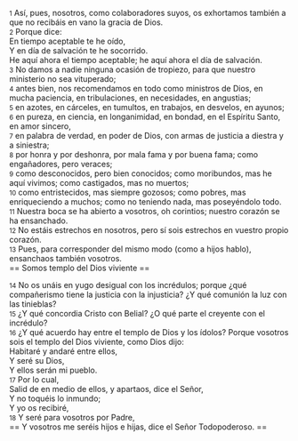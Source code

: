 {{anchor|1}} <small>1</small> Así, pues, nosotros, como colaboradores suyos, os exhortamos también a que no recibáis en vano la gracia de Dios.<br>
{{anchor|2}} <small>2</small> Porque dice:<br>
En tiempo aceptable te he oído,<br>
Y en día de salvación te he socorrido.<br>
He aquí ahora el tiempo aceptable; he aquí ahora el día de salvación.<br>
{{anchor|3}} <small>3</small> No damos a nadie ninguna ocasión de tropiezo, para que nuestro ministerio no sea vituperado;<br>
{{anchor|4}} <small>4</small> antes bien, nos recomendamos en todo como ministros de Dios, en mucha paciencia, en tribulaciones, en necesidades, en angustias;<br>
{{anchor|5}} <small>5</small> en azotes, en cárceles, en tumultos, en trabajos, en desvelos, en ayunos;<br>
{{anchor|6}} <small>6</small> en pureza, en ciencia, en longanimidad, en bondad, en el Espíritu Santo, en amor sincero,<br>
{{anchor|7}} <small>7</small> en palabra de verdad, en poder de Dios, con armas de justicia a diestra y a siniestra;<br>
{{anchor|8}} <small>8</small> por honra y por deshonra, por mala fama y por buena fama; como engañadores, pero veraces;<br>
{{anchor|9}} <small>9</small> como desconocidos, pero bien conocidos; como moribundos, mas he aquí vivimos; como castigados, mas no muertos;<br>
{{anchor|10}} <small>10</small> como entristecidos, mas siempre gozosos; como pobres, mas enriqueciendo a muchos; como no teniendo nada, mas poseyéndolo todo.<br>
{{anchor|11}} <small>11</small> Nuestra boca se ha abierto a vosotros, oh corintios; nuestro corazón se ha ensanchado.<br>
{{anchor|12}} <small>12</small> No estáis estrechos en nosotros, pero sí sois estrechos en vuestro propio corazón.<br>
{{anchor|13}} <small>13</small> Pues, para corresponder del mismo modo (como a hijos hablo), ensanchaos también vosotros.<br>
== Somos templo del Dios viviente ==

{{anchor|14}} <small>14</small> No os unáis en yugo desigual con los incrédulos; porque ¿qué compañerismo tiene la justicia con la injusticia? ¿Y qué comunión la luz con las tinieblas?<br>
{{anchor|15}} <small>15</small> ¿Y qué concordia Cristo con Belial? ¿O qué parte el creyente con el incrédulo?<br>
{{anchor|16}} <small>16</small> ¿Y qué acuerdo hay entre el templo de Dios y los ídolos? Porque vosotros sois el templo del Dios viviente, como Dios dijo:<br>
Habitaré y andaré entre ellos,<br>
Y seré su Dios,<br>
Y ellos serán mi pueblo.<br>
{{anchor|17}} <small>17</small> Por lo cual,<br>
Salid de en medio de ellos, y apartaos, dice el Señor,<br>
Y no toquéis lo inmundo;<br>
Y yo os recibiré,<br>
{{anchor|18}} <small>18</small> Y seré para vosotros por Padre,<br>
== Y vosotros me seréis hijos e hijas, dice el Señor Todopoderoso. ==

